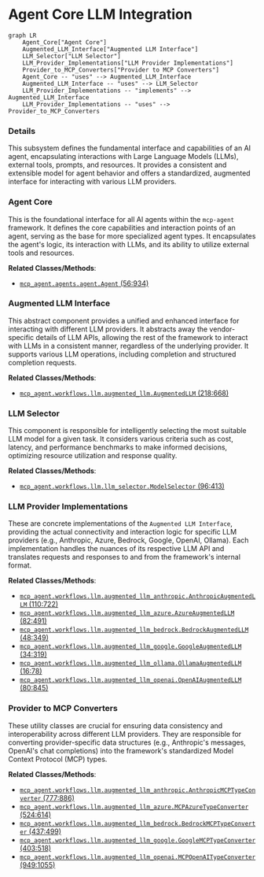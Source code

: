 # Agent Core LLM Integration
```mermaid
graph LR
    Agent_Core["Agent Core"]
    Augmented_LLM_Interface["Augmented LLM Interface"]
    LLM_Selector["LLM Selector"]
    LLM_Provider_Implementations["LLM Provider Implementations"]
    Provider_to_MCP_Converters["Provider to MCP Converters"]
    Agent_Core -- "uses" --> Augmented_LLM_Interface
    Augmented_LLM_Interface -- "uses" --> LLM_Selector
    LLM_Provider_Implementations -- "implements" --> Augmented_LLM_Interface
    LLM_Provider_Implementations -- "uses" --> Provider_to_MCP_Converters
```

### Details

This subsystem defines the fundamental interface and capabilities of an AI agent, encapsulating interactions with Large Language Models (LLMs), external tools, prompts, and resources. It provides a consistent and extensible model for agent behavior and offers a standardized, augmented interface for interacting with various LLM providers.

### Agent Core
This is the foundational interface for all AI agents within the `mcp-agent` framework. It defines the core capabilities and interaction points of an agent, serving as the base for more specialized agent types. It encapsulates the agent's logic, its interaction with LLMs, and its ability to utilize external tools and resources.


**Related Classes/Methods**:

- <a href="https://github.com/lastmile-ai/mcp-agent/blob/main/src/mcp_agent/agents/agent.py#L56-L934" target="_blank" rel="noopener noreferrer">`mcp_agent.agents.agent.Agent` (56:934)</a>


### Augmented LLM Interface
This abstract component provides a unified and enhanced interface for interacting with different LLM providers. It abstracts away the vendor-specific details of LLM APIs, allowing the rest of the framework to interact with LLMs in a consistent manner, regardless of the underlying provider. It supports various LLM operations, including completion and structured completion requests.


**Related Classes/Methods**:

- <a href="https://github.com/lastmile-ai/mcp-agent/blob/main/src/mcp_agent/workflows/llm/augmented_llm.py#L218-L668" target="_blank" rel="noopener noreferrer">`mcp_agent.workflows.llm.augmented_llm.AugmentedLLM` (218:668)</a>


### LLM Selector
This component is responsible for intelligently selecting the most suitable LLM model for a given task. It considers various criteria such as cost, latency, and performance benchmarks to make informed decisions, optimizing resource utilization and response quality.


**Related Classes/Methods**:

- <a href="https://github.com/lastmile-ai/mcp-agent/blob/main/src/mcp_agent/workflows/llm/llm_selector.py#L96-L413" target="_blank" rel="noopener noreferrer">`mcp_agent.workflows.llm.llm_selector.ModelSelector` (96:413)</a>


### LLM Provider Implementations
These are concrete implementations of the `Augmented LLM Interface`, providing the actual connectivity and interaction logic for specific LLM providers (e.g., Anthropic, Azure, Bedrock, Google, OpenAI, Ollama). Each implementation handles the nuances of its respective LLM API and translates requests and responses to and from the framework's internal format.


**Related Classes/Methods**:

- <a href="https://github.com/lastmile-ai/mcp-agent/blob/main/src/mcp_agent/workflows/llm/augmented_llm_anthropic.py#L110-L722" target="_blank" rel="noopener noreferrer">`mcp_agent.workflows.llm.augmented_llm_anthropic.AnthropicAugmentedLLM` (110:722)</a>
- <a href="https://github.com/lastmile-ai/mcp-agent/blob/main/src/mcp_agent/workflows/llm/augmented_llm_azure.py#L82-L491" target="_blank" rel="noopener noreferrer">`mcp_agent.workflows.llm.augmented_llm_azure.AzureAugmentedLLM` (82:491)</a>
- <a href="https://github.com/lastmile-ai/mcp-agent/blob/main/src/mcp_agent/workflows/llm/augmented_llm_bedrock.py#L48-L349" target="_blank" rel="noopener noreferrer">`mcp_agent.workflows.llm.augmented_llm_bedrock.BedrockAugmentedLLM` (48:349)</a>
- <a href="https://github.com/lastmile-ai/mcp-agent/blob/main/src/mcp_agent/workflows/llm/augmented_llm_google.py#L34-L319" target="_blank" rel="noopener noreferrer">`mcp_agent.workflows.llm.augmented_llm_google.GoogleAugmentedLLM` (34:319)</a>
- <a href="https://github.com/lastmile-ai/mcp-agent/blob/main/src/mcp_agent/workflows/llm/augmented_llm_ollama.py#L16-L78" target="_blank" rel="noopener noreferrer">`mcp_agent.workflows.llm.augmented_llm_ollama.OllamaAugmentedLLM` (16:78)</a>
- <a href="https://github.com/lastmile-ai/mcp-agent/blob/main/src/mcp_agent/workflows/llm/augmented_llm_openai.py#L80-L845" target="_blank" rel="noopener noreferrer">`mcp_agent.workflows.llm.augmented_llm_openai.OpenAIAugmentedLLM` (80:845)</a>


### Provider to MCP Converters
These utility classes are crucial for ensuring data consistency and interoperability across different LLM providers. They are responsible for converting provider-specific data structures (e.g., Anthropic's messages, OpenAI's chat completions) into the framework's standardized Model Context Protocol (MCP) types.


**Related Classes/Methods**:

- <a href="https://github.com/lastmile-ai/mcp-agent/blob/main/src/mcp_agent/workflows/llm/augmented_llm_anthropic.py#L777-L886" target="_blank" rel="noopener noreferrer">`mcp_agent.workflows.llm.augmented_llm_anthropic.AnthropicMCPTypeConverter` (777:886)</a>
- <a href="https://github.com/lastmile-ai/mcp-agent/blob/main/src/mcp_agent/workflows/llm/augmented_llm_azure.py#L524-L614" target="_blank" rel="noopener noreferrer">`mcp_agent.workflows.llm.augmented_llm_azure.MCPAzureTypeConverter` (524:614)</a>
- <a href="https://github.com/lastmile-ai/mcp-agent/blob/main/src/mcp_agent/workflows/llm/augmented_llm_bedrock.py#L437-L499" target="_blank" rel="noopener noreferrer">`mcp_agent.workflows.llm.augmented_llm_bedrock.BedrockMCPTypeConverter` (437:499)</a>
- <a href="https://github.com/lastmile-ai/mcp-agent/blob/main/src/mcp_agent/workflows/llm/augmented_llm_google.py#L403-L518" target="_blank" rel="noopener noreferrer">`mcp_agent.workflows.llm.augmented_llm_google.GoogleMCPTypeConverter` (403:518)</a>
- <a href="https://github.com/lastmile-ai/mcp-agent/blob/main/src/mcp_agent/workflows/llm/augmented_llm_openai.py#L949-L1055" target="_blank" rel="noopener noreferrer">`mcp_agent.workflows.llm.augmented_llm_openai.MCPOpenAITypeConverter` (949:1055)</a>
